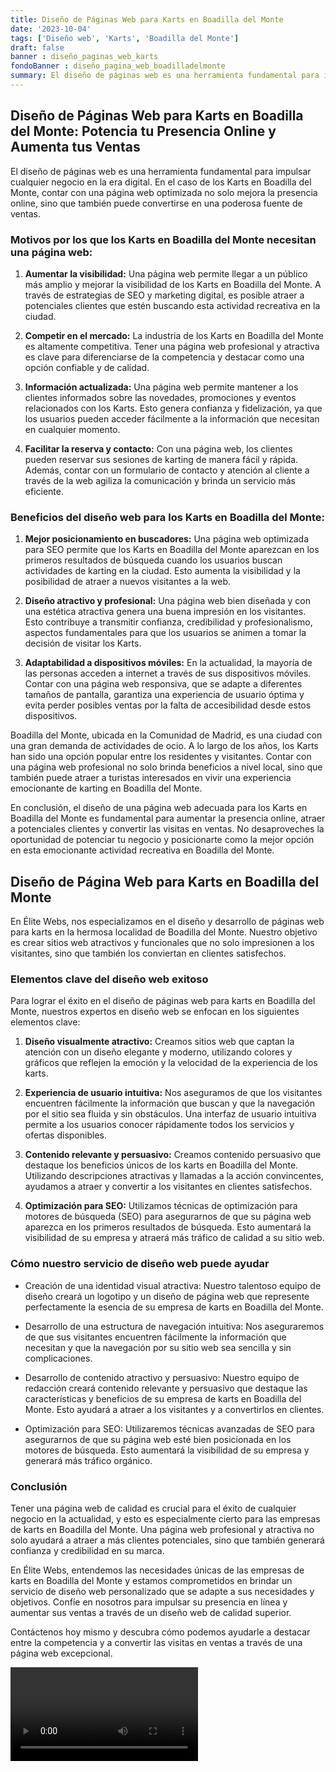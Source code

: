 ```yaml
---
title: Diseño de Páginas Web para Karts en Boadilla del Monte
date: '2023-10-04'
tags: ['Diseño web', 'Karts', 'Boadilla del Monte']
draft: false
banner : diseño_paginas_web_karts
fondoBanner : diseño_pagina_web_boadilladelmonte
summary: El diseño de páginas web es una herramienta fundamental para impulsar cualquier negocio en la era digital. En el caso de los Karts en Boadilla del Monte, contar con una página web optimizada no solo mejora la presencia online, sino que también puede convertirse en una poderosa fuente de ventas.
---
```


## Diseño de Páginas Web para Karts en Boadilla del Monte: Potencia tu Presencia Online y Aumenta tus Ventas

El diseño de páginas web es una herramienta fundamental para impulsar cualquier negocio en la era digital. En el caso de los Karts en Boadilla del Monte, contar con una página web optimizada no solo mejora la presencia online, sino que también puede convertirse en una poderosa fuente de ventas.

### Motivos por los que los Karts en Boadilla del Monte necesitan una página web:

1. **Aumentar la visibilidad:** Una página web permite llegar a un público más amplio y mejorar la visibilidad de los Karts en Boadilla del Monte. A través de estrategias de SEO y marketing digital, es posible atraer a potenciales clientes que estén buscando esta actividad recreativa en la ciudad.

2. **Competir en el mercado:** La industria de los Karts en Boadilla del Monte es altamente competitiva. Tener una página web profesional y atractiva es clave para diferenciarse de la competencia y destacar como una opción confiable y de calidad.

3. **Información actualizada:** Una página web permite mantener a los clientes informados sobre las novedades, promociones y eventos relacionados con los Karts. Esto genera confianza y fidelización, ya que los usuarios pueden acceder fácilmente a la información que necesitan en cualquier momento.

4. **Facilitar la reserva y contacto:** Con una página web, los clientes pueden reservar sus sesiones de karting de manera fácil y rápida. Además, contar con un formulario de contacto y atención al cliente a través de la web agiliza la comunicación y brinda un servicio más eficiente.

### Beneficios del diseño web para los Karts en Boadilla del Monte:

1. **Mejor posicionamiento en buscadores:** Una página web optimizada para SEO permite que los Karts en Boadilla del Monte aparezcan en los primeros resultados de búsqueda cuando los usuarios buscan actividades de karting en la ciudad. Esto aumenta la visibilidad y la posibilidad de atraer a nuevos visitantes a la web.

2. **Diseño atractivo y profesional:** Una página web bien diseñada y con una estética atractiva genera una buena impresión en los visitantes. Esto contribuye a transmitir confianza, credibilidad y profesionalismo, aspectos fundamentales para que los usuarios se animen a tomar la decisión de visitar los Karts.

3. **Adaptabilidad a dispositivos móviles:** En la actualidad, la mayoría de las personas acceden a internet a través de sus dispositivos móviles. Contar con una página web responsiva, que se adapte a diferentes tamaños de pantalla, garantiza una experiencia de usuario óptima y evita perder posibles ventas por la falta de accesibilidad desde estos dispositivos.

Boadilla del Monte, ubicada en la Comunidad de Madrid, es una ciudad con una gran demanda de actividades de ocio. A lo largo de los años, los Karts han sido una opción popular entre los residentes y visitantes. Contar con una página web profesional no solo brinda beneficios a nivel local, sino que también puede atraer a turistas interesados en vivir una experiencia emocionante de karting en Boadilla del Monte.

En conclusión, el diseño de una página web adecuada para los Karts en Boadilla del Monte es fundamental para aumentar la presencia online, atraer a potenciales clientes y convertir las visitas en ventas. No desaproveches la oportunidad de potenciar tu negocio y posicionarte como la mejor opción en esta emocionante actividad recreativa en Boadilla del Monte.

<GifSeo />

<Cta />

## Diseño de Página Web para Karts en Boadilla del Monte

En Élite Webs, nos especializamos en el diseño y desarrollo de páginas web para karts en la hermosa localidad de Boadilla del Monte. Nuestro objetivo es crear sitios web atractivos y funcionales que no solo impresionen a los visitantes, sino que también los conviertan en clientes satisfechos.

### Elementos clave del diseño web exitoso

Para lograr el éxito en el diseño de páginas web para karts en Boadilla del Monte, nuestros expertos en diseño web se enfocan en los siguientes elementos clave:

1. **Diseño visualmente atractivo:** Creamos sitios web que captan la atención con un diseño elegante y moderno, utilizando colores y gráficos que reflejen la emoción y la velocidad de la experiencia de los karts.

2. **Experiencia de usuario intuitiva:** Nos aseguramos de que los visitantes encuentren fácilmente la información que buscan y que la navegación por el sitio sea fluida y sin obstáculos. Una interfaz de usuario intuitiva permite a los usuarios conocer rápidamente todos los servicios y ofertas disponibles.

3. **Contenido relevante y persuasivo:** Creamos contenido persuasivo que destaque los beneficios únicos de los karts en Boadilla del Monte. Utilizando descripciones atractivas y llamadas a la acción convincentes, ayudamos a atraer y convertir a los visitantes en clientes satisfechos.

4. **Optimización para SEO:** Utilizamos técnicas de optimización para motores de búsqueda (SEO) para asegurarnos de que su página web aparezca en los primeros resultados de búsqueda. Esto aumentará la visibilidad de su empresa y atraerá más tráfico de calidad a su sitio web.

### Cómo nuestro servicio de diseño web puede ayudar

* Creación de una identidad visual atractiva: Nuestro talentoso equipo de diseño creará un logotipo y un diseño de página web que represente perfectamente la esencia de su empresa de karts en Boadilla del Monte.

* Desarrollo de una estructura de navegación intuitiva: Nos aseguraremos de que sus visitantes encuentren fácilmente la información que necesitan y que la navegación por su sitio web sea sencilla y sin complicaciones.

* Desarrollo de contenido atractivo y persuasivo: Nuestro equipo de redacción creará contenido relevante y persuasivo que destaque las características y beneficios de su empresa de karts en Boadilla del Monte. Esto ayudará a atraer a los visitantes y a convertirlos en clientes.

* Optimización para SEO: Utilizaremos técnicas avanzadas de SEO para asegurarnos de que su página web esté bien posicionada en los motores de búsqueda. Esto aumentará la visibilidad de su empresa y generará más tráfico orgánico.

### Conclusión

Tener una página web de calidad es crucial para el éxito de cualquier negocio en la actualidad, y esto es especialmente cierto para las empresas de karts en Boadilla del Monte. Una página web profesional y atractiva no solo ayudará a atraer a más clientes potenciales, sino que también generará confianza y credibilidad en su marca.

En Élite Webs, entendemos las necesidades únicas de las empresas de karts en Boadilla del Monte y estamos comprometidos en brindar un servicio de diseño web personalizado que se adapte a sus necesidades y objetivos. Confíe en nosotros para impulsar su presencia en línea y aumentar sus ventas a través de un diseño web de calidad superior.

Contáctenos hoy mismo y descubra cómo podemos ayudarle a destacar entre la competencia y a convertir las visitas en ventas a través de una página web excepcional.

<Video />

<CtaBot job='Karts' city='Boadilla del Monte'/>

<Gmaps query='Boadilla del Monte+españa+maps' />